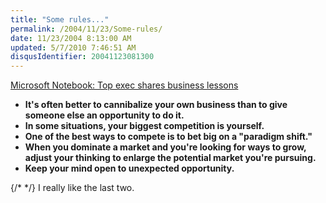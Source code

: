 ```yaml
---
title: "Some rules..."
permalink: /2004/11/23/Some-rules/
date: 11/23/2004 8:13:00 AM
updated: 5/7/2010 7:46:51 AM
disqusIdentifier: 20041123081300
---
```

[Microsoft Notebook: Top exec shares business lessons](http://seattlepi.nwsource.com/business/200538_msftnotebook22.html)

* **It's often better to cannibalize your own business than to give someone else an opportunity to do it.**
* **In some situations, your biggest competition is yourself.**
* **One of the best ways to compete is to bet big on a "paradigm shift."**
* **When you dominate a market and you're looking for ways to grow, adjust your thinking to enlarge the potential market you're pursuing.**
* **Keep your mind open to unexpected opportunity.**


{/* <!-- more --> */}
I really like the last two.
